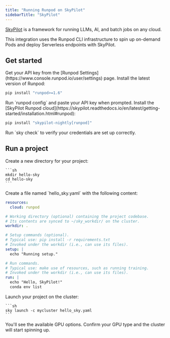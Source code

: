 ```yaml
---
title: "Running Runpod on SkyPilot"
sidebarTitle: "SkyPilot"
---
```


[SkyPilot](https://skypilot.readthedocs.io/en/latest/) is a framework for running LLMs, AI, and batch jobs on any cloud.

This integration uses the Runpod CLI infrastructure to spin up on-demand Pods and deploy Serverless endpoints with SkyPilot.

## Get started

<Steps>
  <Step title="Obtain your API key">
    Get your API key from the [Runpod Settings](https://www.console.runpod.io/user/settings) page.
  </Step>

  <Step title="Install Runpod">
    Install the latest version of Runpod:

   ```sh
   pip install "runpod>=1.6"
   ```
  </Step>

  <Step title="Configure Runpod">
    Run `runpod config` and paste your API key when prompted.
  </Step>

  <Step title="Install SkyPilot Runpod Cloud">
    Install the [SkyPilot Runpod cloud](https://skypilot.readthedocs.io/en/latest/getting-started/installation.html#runpod):

   ```sh
   pip install "skypilot-nightly[runpod]"
   ```
  </Step>

  <Step title="Verify your setup">
    Run `sky check` to verify your credentials are set up correctly.
  </Step>
</Steps>

## Run a project

<Steps>
  <Step title="Create a new project directory">
    Create a new directory for your project:

    ```sh
    mkdir hello-sky
    cd hello-sky
    ```
  </Step>

  <Step title="Create a configuration file">
    Create a file named `hello_sky.yaml` with the following content:

   ```yml
   resources:
     cloud: runpod

   # Working directory (optional) containing the project codebase.
   # Its contents are synced to ~/sky_workdir/ on the cluster.
   workdir: .

   # Setup commands (optional).
   # Typical use: pip install -r requirements.txt
   # Invoked under the workdir (i.e., can use its files).
   setup: |
     echo "Running setup."

   # Run commands.
   # Typical use: make use of resources, such as running training.
   # Invoked under the workdir (i.e., can use its files).
   run: |
     echo "Hello, SkyPilot!"
     conda env list
   ```
  </Step>

  <Step title="Launch your project">
    Launch your project on the cluster:

    ```sh
    sky launch -c mycluster hello_sky.yaml
    ```
  </Step>

  <Step title="Confirm your GPU type">
    You'll see the available GPU options. Confirm your GPU type and the cluster will start spinning up.
  </Step>
</Steps>
